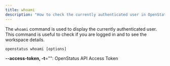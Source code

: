 ```yaml
---
title: whoami
description: "How to check the currently authenticated user in OpenStatus with the whoami command"
---
```


The `whoami` command is used to display the currently authenticated user. This command is useful to check if you are logged in and to see the workspace details.

```
openstatus whoami [options]
```

**--access-token, -t**="": OpenStatus API Access Token
